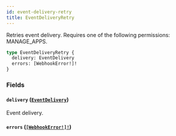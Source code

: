 ```yaml
---
id: event-delivery-retry
title: EventDeliveryRetry
---
```


Retries event delivery. Requires one of the following permissions: MANAGE_APPS.

```graphql
type EventDeliveryRetry {
  delivery: EventDelivery
  errors: [WebhookError!]!
}
```

### Fields

#### `delivery` ([`EventDelivery`](../../../developer/api-reference/objects/event-delivery))

Event delivery.

#### `errors` ([`[WebhookError!]!`](../../../developer/api-reference/objects/webhook-error))

